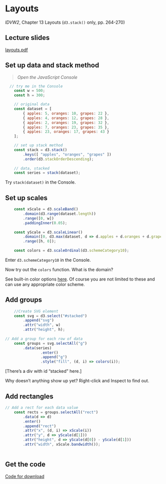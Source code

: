 # Layouts <i class="fa fa-bar-chart"></i>

<script src="https://d3js.org/d3.v7.js"></script>

*IDVW2*, Chapter 13 Layouts (`d3.stack()` only, pp. 264-270)

## Lecture slides <i class="fa fa-television"></i>

[layouts.pdf](pdfs/layouts.pdf){target="_blank"}

## Set up data and stack method
> <i class="fa fa-hand-o-right"></i> *Open the JavaScript Console* <i class="fa fa-terminal"></i>

``` js
  // try me in the Console   
	const w = 500;
	const h = 300;

	// original data
	const dataset = [
		{ apples: 5, oranges: 10, grapes: 22 },
		{ apples: 4, oranges: 12, grapes: 28 },
		{ apples: 2, oranges: 19, grapes: 32 },
		{ apples: 7, oranges: 23, grapes: 35 },
		{ apples: 23, oranges: 17, grapes: 43 }
	];

	// set up stack method
	const stack = d3.stack()
		.keys([ "apples", "oranges", "grapes" ])
		.order(d3.stackOrderDescending);  
		
	// data, stacked
	const series = stack(dataset);	
```

Try `stack(dataset)` in the Console.

## Set up scales

``` js
	const xScale = d3.scaleBand()
		.domain(d3.range(dataset.length))
		.range([0, w])
		.paddingInner(0.05);
		
	const yScale = d3.scaleLinear()
		.domain([0,	d3.max(dataset, d => d.apples + d.oranges + d.grapes)])
		.range([h, 0]); 
				
	const colors = d3.scaleOrdinal(d3.schemeCategory10);
```

Enter `d3.schemeCategory10` in the Console. 

Now try out the `colors` function. What is the domain?

See built-in color options [here](https://github.com/d3/d3-scale-chromatic){target="_blank"}. Of course you are not limited to these and can use any appropriate color scheme.
	
## Add groups
	
``` js		
	//Create SVG element
	const svg = d3.select("#stacked")
		.append("svg")
		.attr("width", w)
		.attr("height", h);
	
// Add a group for each row of data
	const groups = svg.selectAll("g")
		.data(series)
				.enter()
				.append("g")
				.style("fill", (d, i) => colors(i));
```
<div id="stacked"></div>

[There's a div with id "stacked" here.]

Why doesn't anything show up yet? Right-click and Inspect to find out.

## Add rectangles

``` js
// Add a rect for each data value
	const rects = groups.selectAll("rect")
		.data(d => d)
		.enter()
		.append("rect")
		.attr("x", (d, i) => xScale(i))
		.attr("y", d => yScale(d[1]))
		.attr("height", d => yScale(d[0]) - yScale(d[1]))
		.attr("width", xScale.bandwidth());
						
```

## Get the code

[Code for download](https://raw.githubusercontent.com/jtr13/d3book/main/code/stackedbar.html){target="_blank"}


